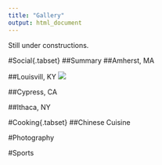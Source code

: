 ```yaml
---
title: "Gallery"
output: html_document
---
```

<style>
h1 {font-family: Baskerville Old Face; font-size: 28px; color: black; font-weight: bold; font-style: italic; text-align: left;}
h1.title {font-family: Baskerville Old Face; font-size: 36px; color: black; font-weight: bold; font-style: normal; text-align: center;}
ul {font-family: Times New Roman; font-size: 24px; color: black;}
ul.nav {font-size: 16px;}
</style>

<div id="backhome"><a href="index.html"><i class="fa fa-home" aria-hidden="true"></i></a></div>

Still under constructions.

#Social{.tabset}
##Summary
##Amherst, MA


##Louisvill, KY
![](Gallery/Louisville_Kentucky.jpg)

##Cypress, CA

##Ithaca, NY


#Cooking{.tabset}
##Chinese Cuisine

#Photography


#Sports